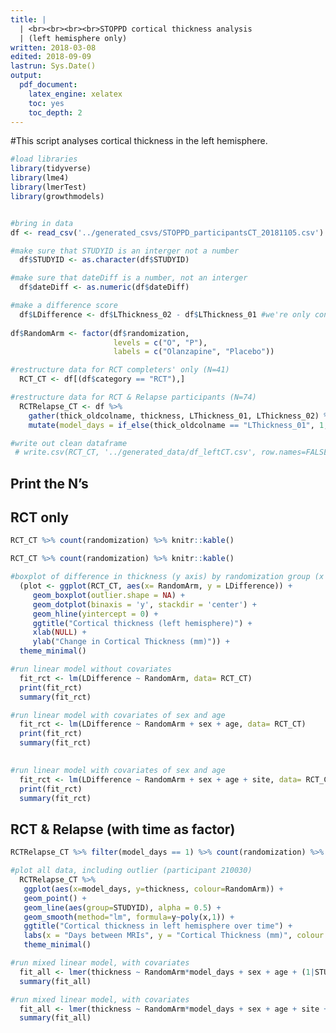 ```yaml
---
title: |
  | <br><br><br><br>STOPPD cortical thickness analysis
  | (left hemisphere only)
written: 2018-03-08
edited: 2018-09-09
lastrun: Sys.Date()
output: 
  pdf_document:
    latex_engine: xelatex
    toc: yes
    toc_depth: 2
---
```


#This script analyses cortical thickness in the left hemisphere. 

```r

#load libraries
library(tidyverse)
library(lme4)
library(lmerTest)
library(growthmodels)


#bring in data 
df <- read_csv('../generated_csvs/STOPPD_participantsCT_20181105.csv') #generated by 05_STOPPD_error in prepartion of Jason Lerch meeting


```




```r
#make sure that STUDYID is an interger not a number
  df$STUDYID <- as.character(df$STUDYID)

#make sure that dateDiff is a number, not an interger
  df$dateDiff <- as.numeric(df$dateDiff)

#make a difference score 
  df$LDifference <- df$LThickness_02 - df$LThickness_01 #we're only concerned with left thickness (as per Nick's request)
  
df$RandomArm <- factor(df$randomization, 
                       levels = c("O", "P"),
                       labels = c("Olanzapine", "Placebo"))

#restructure data for RCT completers' only (N=41)
  RCT_CT <- df[(df$category == "RCT"),] 

#restructure data for RCT & Relapse participants (N=74)
  RCTRelapse_CT <- df %>%
    gather(thick_oldcolname, thickness, LThickness_01, LThickness_02) %>%
    mutate(model_days = if_else(thick_oldcolname == "LThickness_01", 1, dateDiff))

#write out clean dataframe
 # write.csv(RCT_CT, '../generated_data/df_leftCT.csv', row.names=FALSE)

```

## Print the N's



## RCT only

```r
RCT_CT %>% count(randomization) %>% knitr::kable() 

```


```r
RCT_CT %>% count(randomization) %>% knitr::kable() 

#boxplot of difference in thickness (y axis) by randomization group (x axis)
  (plot <- ggplot(RCT_CT, aes(x= RandomArm, y = LDifference)) + 
     geom_boxplot(outlier.shape = NA) + 
     geom_dotplot(binaxis = 'y', stackdir = 'center') +
     geom_hline(yintercept = 0) +
     ggtitle("Cortical thickness (left hemisphere)") +
     xlab(NULL) +
     ylab("Change in Cortical Thickness (mm)")) +
  theme_minimal()
```

```r
#run linear model without covariates
  fit_rct <- lm(LDifference ~ RandomArm, data= RCT_CT)
  print(fit_rct)
  summary(fit_rct)

#run linear model with covariates of sex and age
  fit_rct <- lm(LDifference ~ RandomArm + sex + age, data= RCT_CT)
  print(fit_rct)
  summary(fit_rct)

  
#run linear model with covariates of sex and age
  fit_rct <- lm(LDifference ~ RandomArm + sex + age + site, data= RCT_CT)
  print(fit_rct)
  summary(fit_rct)
```


## RCT & Relapse (with time as factor)

```r
RCTRelapse_CT %>% filter(model_days == 1) %>% count(randomization) %>% knitr::kable() 

```

```r

#plot all data, including outlier (participant 210030)
  RCTRelapse_CT %>%
   ggplot(aes(x=model_days, y=thickness, colour=RandomArm)) + 
   geom_point() + 
   geom_line(aes(group=STUDYID), alpha = 0.5) + 
   geom_smooth(method="lm", formula=y~poly(x,1)) +
   ggtitle("Cortical thickness in left hemisphere over time") +
   labs(x = "Days between MRIs", y = "Cortical Thickness (mm)", colour = NULL) +
   theme_minimal()
```

```r
#run mixed linear model, with covariates
  fit_all <- lmer(thickness ~ RandomArm*model_days + sex + age + (1|STUDYID), data= RCTRelapse_CT)
  summary(fit_all)

```

```r
#run mixed linear model, with covariates
  fit_all <- lmer(thickness ~ RandomArm*model_days + sex + age + site + (1|STUDYID), data= RCTRelapse_CT)
  summary(fit_all)

```